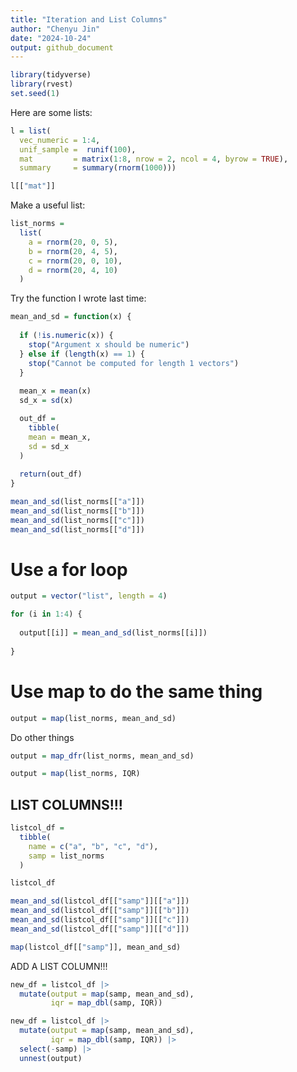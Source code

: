 ```yaml
---
title: "Iteration and List Columns"
author: "Chenyu Jin"
date: "2024-10-24"
output: github_document
---
```


```r
library(tidyverse)
library(rvest)
set.seed(1)
```

Here are some lists:

```r
l = list(
  vec_numeric = 1:4,
  unif_sample =  runif(100),
  mat         = matrix(1:8, nrow = 2, ncol = 4, byrow = TRUE),
  summary     = summary(rnorm(1000)))

l[["mat"]]
```

Make a useful list:

```r
list_norms = 
  list(
    a = rnorm(20, 0, 5),
    b = rnorm(20, 4, 5),
    c = rnorm(20, 0, 10),
    d = rnorm(20, 4, 10)
  )
```

Try the function I wrote last time:

```r
mean_and_sd = function(x) {
  
  if (!is.numeric(x)) {
    stop("Argument x should be numeric")
  } else if (length(x) == 1) {
    stop("Cannot be computed for length 1 vectors")
  }
  
  mean_x = mean(x)
  sd_x = sd(x)

  out_df = 
    tibble(
    mean = mean_x, 
    sd = sd_x
  )
  
  return(out_df)
}
```

```r
mean_and_sd(list_norms[["a"]])
mean_and_sd(list_norms[["b"]])
mean_and_sd(list_norms[["c"]])
mean_and_sd(list_norms[["d"]])
```

# Use a for loop

```r
output = vector("list", length = 4)

for (i in 1:4) {
  
  output[[i]] = mean_and_sd(list_norms[[i]])
  
}
```

# Use map to do the same thing

```r
output = map(list_norms, mean_and_sd)
```

Do other things

```r
output = map_dfr(list_norms, mean_and_sd)

output = map(list_norms, IQR)
```

## LIST COLUMNS!!!

```r
listcol_df = 
  tibble(
    name = c("a", "b", "c", "d"),
    samp = list_norms
  )

listcol_df

mean_and_sd(listcol_df[["samp"]][["a"]])
mean_and_sd(listcol_df[["samp"]][["b"]])
mean_and_sd(listcol_df[["samp"]][["c"]])
mean_and_sd(listcol_df[["samp"]][["d"]])

map(listcol_df[["samp"]], mean_and_sd)
```

ADD A LIST COLUMN!!!

```r
new_df = listcol_df |>
  mutate(output = map(samp, mean_and_sd),
         iqr = map_dbl(samp, IQR))

new_df = listcol_df |>
  mutate(output = map(samp, mean_and_sd),
         iqr = map_dbl(samp, IQR)) |>
  select(-samp) |>
  unnest(output)
```